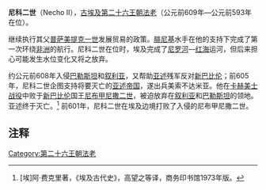 {{Pharaoh Infobox | 
    Name=尼科二世| 
    Image=Necho-KnellingStatue_BrooklynMuseum.png|
Caption=尼科二世像|
ImageSize=300px|
    Alt=|
   NomenHiero=<hiero>n:E1-w</hiero>| 
Nomen=[[尼科|尼科]] | 
PrenomenHiero=<hiero>ra-wHm-ib</hiero>|
 Prenomen=Wahemibre | 
Golden=Merynetjeru |
 Nebty=Maakheru | 
Horus=Maaib | 
HorusHiero=<hiero>S32:ib</hiero>|
Reign=609-593 BCE|
Dynasty=[[第二十六王朝|第二十六王朝]] |
Coregency=|
Predecessor=[[普萨美提克一世|普萨美提克一世]]|
Successor=[[普萨美提克二世|普萨美提克二世]]|
Spouse=|
children=|
Father=普萨美提克一世|
Mother=| 
Born=|
Died=公元前593年|
Burial=|
Monuments=
}}
'''尼科二世'''（Necho II），[[古埃及|古埃及]][[埃及第二十六王朝法老列表|第二十六王朝]][[法老|法老]]（公元前609年—公元前593年在位）。

继续执行其父[[普萨美提克一世|普萨美提克一世]]发展贸易的政策。[[腓尼基|腓尼基]]水手在他的支持下完成了第一次环绕[[非洲|非洲]]的航行。尼科二世在位时，埃及完成了[[尼罗河|尼罗河]]—[[红海|红海]]运河，但后来担心可能发生水位变化又将之放弃。

约公元前608年入侵[[巴勒斯坦|巴勒斯坦]]和[[叙利亚|叙利亚]]，又帮助[[亚述|亚述]]残军反对[[新巴比伦|新巴比伦]]；前605年，尼科二世企图支持将要灭亡的[[亚述帝国|亚述帝国]]，遂出兵美索不达米亚。他在[[卡赫美士战役|卡赫美士战役]]中败于[[新巴比伦|新巴比伦]]国王[[尼布甲尼撒二世|尼布甲尼撒二世]]，被迫放弃在[[叙利亚|叙利亚]]和[[巴勒斯坦|巴勒斯坦]]的领地。亚述终于灭亡。<ref>[埃]阿·费克里著，《埃及古代史》，高望之等译，商务印书馆1973年版。</ref>
前601年，尼科二世在埃及边境打败了入侵的尼布甲尼撒二世。

==注释==
<references/>

{{Pharaoh | Prev=[[普萨美提克一世|普萨美提克一世]] | Dynasty=[[埃及第二十六王朝|第二十六王朝]] | Next=[[普萨美提克二世|普萨美提克二世]]}}
{{Commonscat|Necho II}}
{{著名埃及统治者}}

{{Authority control}}
[[Category:第二十六王朝法老|Category:第二十六王朝法老]]